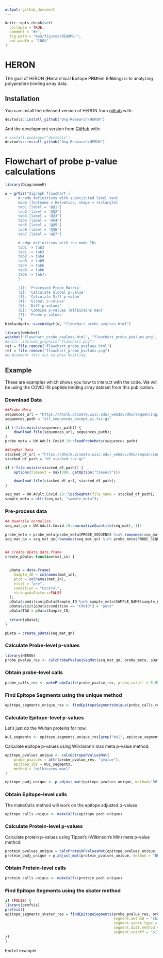 ```yaml
---
output: github_document
---
```


<!-- README.md is generated from README.Rmd. Please edit that file -->

```r
knitr::opts_chunk$set(
  collapse = TRUE,
  comment = "#>",
  fig.path = "man/figures/README-",
  out.width = "100%"
)
```

# HERON

<!-- badges: start -->
<!-- badges: end -->

The goal of HERON (**H**ierarchical **E**pitope P**RO**tein Bi**N**ding) is to
analyzing polypeptide binding array data.

## Installation

You can install the released version of HERON from [github](https://github.com/Ong-Research/HERON) with:

``` r
devtools::install_github("Ong-Research/HERON")
```

And the development version from [GitHub](https://github.com/Ong-Research/HERON) with:

``` r
# install.packages("devtools")
devtools::install_github("Ong-Research/HERON")
```

# Flowchart of probe p-value calculations

```r
library(DiagrammeR)

w = grViz("digraph flowchart {
      # node definitions with substituted label text
      node [fontname = Helvetica, shape = rectangle]        
      tab1 [label = '@@1']
      tab2 [label = '@@2']
      tab3 [label = '@@3']
      tab4 [label = '@@4']
      tab5 [label = '@@5']
      tab6 [label = '@@6']
      tab7 [label = '@@7']

      # edge definitions with the node IDs
      tab1 -> tab2
      tab1 -> tab3
      tab2 -> tab4
      tab3 -> tab5
      tab4 -> tab6
      tab5 -> tab6
      tab6 -> tab7;
      }

      [1]: 'Processed Probe Matrix'
      [2]: 'Calculate Global p-value'
      [3]: 'Calculate Diff p-value'
      [4]: 'Global p-values'
      [5]: 'Diff p-values'
      [6]: 'Combine p-values (Wilkinsons max)'
      [7]: 'Probe p-values'
      ")
htmlwidgets::saveWidget(w, "flowchart_probe_pvalues.html")

library(webshot)
webshot("flowchart_probe_pvalues.html", "flowchart_probe_pvalues.png", zoom=4)
#knitr::include_graphics("flowchart.png")
ret = file.remove("flowchart_probe_pvalues.html")
ret = file.remove("flowchart_probe_pvalues.png")
#w #comment this out we when knitting.
```



## Example

These are examples which shows you how to interact with the code.  We will be
using the COVID-19 peptide binding array dataset from <TODO> this publication.


### Download Data


```r

##Probe Meta
sequences_url = "https://dholk.primate.wisc.edu/_webdav/dho/sequencing/Polypeptide%20Microarrays/public/COVID_19/%40files/all_sequences_except_wi.tsv.gz?contentDisposition=attachment"
sequences_path = "all_sequences_except_wi.tsv.gz"

if (!file.exists(sequences_path)) {
    download.file(sequences_url, sequences_path);
}
probe_meta = UW.Adult.Covid.19::loadProbeMeta(sequences_path)

##SeqMat Data
stacked_df_url = "https://dholk.primate.wisc.edu/_webdav/dho/sequencing/Polypeptide%20Microarrays/public/COVID_19/%40files/aggregated_data/df_stacked.tsv.gz?contentDisposition=attachment"
stacked_df_path = "df_stacked.tsv.gz"

if (!file.exists(stacked_df_path)) {
    options(timeout = max(300, getOption("timeout")))

    download.file(stacked_df_url, stacked_df_path);
}

seq_mat = UW.Adult.Covid.19::loadSeqMat(file_name = stacked_df_path);
sample_meta = attr(seq_mat, "sample_meta");

```

### Pre-process data

```r


## Quantile normalize
seq_mat_qn = UW.Adult.Covid.19::normalizeQuantile(seq_mat[,-1])

probe_meta = probe_meta[probe_meta$PROBE_SEQUENCE %in% rownames(seq_mat_qn),]
seq_mat_qn = seq_mat_qn[rownames(seq_mat_qn) %in% probe_meta$PROBE_SEQUENCE,]


## Create pData data.frame
create_pData<-function(mat_in) {
  
  
  pData = data.frame(
    Sample_ID = colnames(mat_in),
    ptid = colnames(mat_in),
    visit = "pre",
    condition = "Control",
    stringsAsFactors=FALSE
  );
  pData$condition[pData$Sample_ID %in% sample_meta$SAMPLE_NAME[sample_meta$COVID_POSITIVE == "YES"]] = "COVID";
  pData$visit[pData$condition == "COVID"] = "post"
  pData$TAG = pData$Sample_ID;
  
  return(pData);
}

pData = create_pData(seq_mat_qn)
```

### Calculate Probe-level p-values

```r
library(HERON)
probe_pvalue_res <- calcProbePValuesSeqMat(seq_mat_qn, probe_meta, pData, t.abs_shift = 1, use="t", make.plots = FALSE);
```

### Obtain probe-level calls

```r
probe_calls_res <- makeProbeCalls(probe_pvalue_res, probe_cutoff = 0.05, one_hit_filter = TRUE)
```

### Find Epitope Segments using the unique method

```r
epitope_segments_unique_res <- findEpitopeSegmentsUnique(probe_calls_res)
```

### Calculate Epitope-level p-values

Let's just do the Wuhan proteins for now.
```r
Wu1_segments <- epitope_segments_unique_res[grep("Wu1", epitope_segments_unique_res)]

```

Calculate epitope p-values using Wilkinson's max meta p-value method. 
```r

epitope_pvalues_unique <- calcEpitopePValuesMat(
    probe_pvalues = attr(probe_pvalue_res, "pvalue"), 
    epitope_ids = Wu1_segments, 
    method = "wilkinsons_max1"
)

epitope_padj_unique <- p_adjust_mat(epitope_pvalues_unique, method="BH")
```

### Obtain Epitope-level calls

The makeCalls method will work on the epitope adjusted p-values 

```r
epitope_calls_unique <- makeCalls(epitope_padj_unique)
```

### Calculate Protein-level p-values

Calculate protein p-values using Tippet's (Wilkinson's Min) meta p-value method.

```r
protein_pvalues_unique = calcProteinPValuesMat(epitope_pvalues_unique, method = "tippets");
protein_padj_unique = p_adjust_mat(protein_pvalues_unique, method = "BH")
```

### Obtain Protein-level calls

```r
protein_calls_unique <- makeCalls(protein_padj_unique)
```

### Find Epitope Segments using the skater method

```r
if (FALSE) {
library(profvis)
profvis({
epitope_segments_skater_res = findEpitopeSegments(probe_pvalue_res, probe_calls_res,
                                                  segment.method = "skater",
                                                  segment.score.type = "binary",
                                                  segment.dist.method = "hamming",
                                                  segment.cutoff = "silhouette")
})
}
```





End of example


